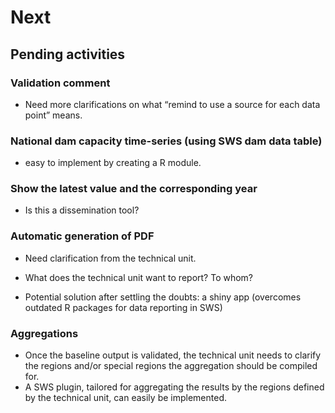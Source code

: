 # **Next** {#nextsteps}

## **Pending activities**

### Validation comment

  - Need more clarifications on what "remind to use a source for each data point" means.

### National dam capacity time-series (using SWS dam data table)

  - easy to implement by creating a R module. 

### Show the latest value and the corresponding year

  - Is this a dissemination tool?

### Automatic generation of PDF

  - Need clarification from the technical unit.
  
  - What does the technical unit want to report? To whom?
  
  - Potential solution after settling the doubts: a shiny app (overcomes outdated R packages for data reporting in SWS)
  
  
### Aggregations

  - Once the baseline output is validated, the technical unit needs to clarify the regions and/or special regions the aggregation should be compiled for. 
  - A SWS plugin, tailored for aggregating the results by the regions defined by the technical unit, can easily be implemented.
  
  
  
  
  